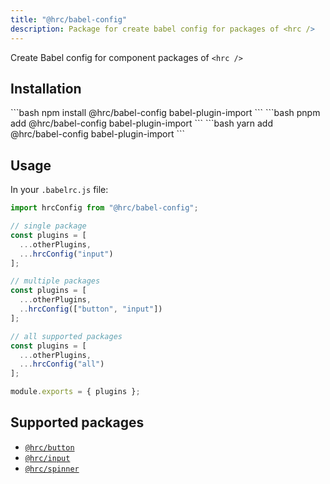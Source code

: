 ```yaml
---
title: "@hrc/babel-config"
description: Package for create babel config for packages of <hrc />
---
```



Create Babel config for component packages of `<hrc />`

## Installation

<Tabs>
  <TabItem label="npm">
    ```bash
    npm install @hrc/babel-config babel-plugin-import
    ```
  </TabItem>
  <TabItem label="pnpm">
    ```bash
    pnpm add @hrc/babel-config babel-plugin-import
    ```
  </TabItem>
  <TabItem label="yarn">
    ```bash
    yarn add @hrc/babel-config babel-plugin-import
    ```
  </TabItem>
</Tabs>

## Usage

In your `.babelrc.js` file:

```js
import hrcConfig from "@hrc/babel-config";

// single package
const plugins = [
  ...otherPlugins,
  ...hrcConfig("input")
];

// multiple packages
const plugins = [
  ...otherPlugins,
  ..hrcConfig(["button", "input"])
];

// all supported packages
const plugins = [
  ...otherPlugins,
  ...hrcConfig("all")
];

module.exports = { plugins };
```

## Supported packages

- [`@hrc/button`](/packages/button)
- [`@hrc/input`](/packages/input)
- [`@hrc/spinner`](/packages/spinner)
